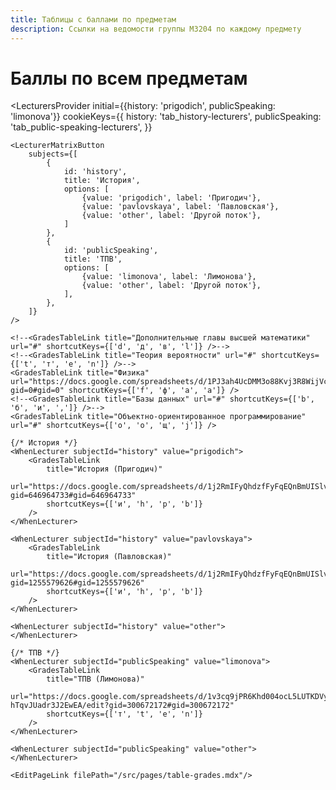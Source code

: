 ```yaml
---
title: Таблицы с баллами по предметам
description: Ссылки на ведомости группы M3204 по каждому предмету
---
```



<BackButton />

# Баллы по всем предметам

<LecturersProvider
    initial={{history: 'prigodich', publicSpeaking: 'limonova'}}
    cookieKeys={{
        history: 'tab_history-lecturers',
        publicSpeaking: 'tab_public-speaking-lecturers',
    }}
>

    <LecturerMatrixButton
        subjects={[
            {
                id: 'history',
                title: 'История',
                options: [
                    {value: 'prigodich', label: 'Пригодич'},
                    {value: 'pavlovskaya', label: 'Павловская'},
                    {value: 'other', label: 'Другой поток'},
                ]
            },
            {
                id: 'publicSpeaking',
                title: 'ТПВ',
                options: [
                    {value: 'limonova', label: 'Лимонова'},
                    {value: 'other', label: 'Другой поток'},
                ],
            },
        ]}
    />

    <!--<GradesTableLink title="Дополнительные главы высшей математики" url="#" shortcutKeys={['d', 'д', 'в', 'l']} />-->
    <!--<GradesTableLink title="Теория вероятности" url="#" shortcutKeys={['t', 'т', 'е', 'n']} />-->
    <GradesTableLink title="Физика" url="https://docs.google.com/spreadsheets/d/1PJ3ah4UcDMM3o88Kvj3R8WijVclNgDbUR5wQEAOKqck/edit?gid=0#gid=0" shortcutKeys={['f', 'ф', 'а', 'a']} />
    <!--<GradesTableLink title="Базы данных" url="#" shortcutKeys={['b', 'б', 'и', ',']} />-->
    <GradesTableLink title="Объектно-ориентированное программирование" url="#" shortcutKeys={['o', 'о', 'щ', 'j']} />

    {/* История */}
    <WhenLecturer subjectId="history" value="prigodich">
        <GradesTableLink
            title="История (Пригодич)"
            url="https://docs.google.com/spreadsheets/d/1j2RmIFyQhdzfFyFqEQnBmUISlvYN4bRKvQp1lO1oCxk/edit?gid=646964733#gid=646964733"
            shortcutKeys={['и', 'h', 'р', 'b']}
        />
    </WhenLecturer>

    <WhenLecturer subjectId="history" value="pavlovskaya">
        <GradesTableLink
            title="История (Павловская)"
            url="https://docs.google.com/spreadsheets/d/1j2RmIFyQhdzfFyFqEQnBmUISlvYN4bRKvQp1lO1oCxk/edit?gid=1255579626#gid=1255579626"
            shortcutKeys={['и', 'h', 'р', 'b']}
        />
    </WhenLecturer>

    <WhenLecturer subjectId="history" value="other">
    </WhenLecturer>

    {/* ТПВ */}
    <WhenLecturer subjectId="publicSpeaking" value="limonova">
        <GradesTableLink
            title="ТПВ (Лимонова)"
            url="https://docs.google.com/spreadsheets/d/1v3cq9jPR6Khd004ocL5LUTKDVy-hTqvJUadr3J2EwEA/edit?gid=300672172#gid=300672172"
            shortcutKeys={['т', 't', 'е', 'n']}
        />
    </WhenLecturer>

    <WhenLecturer subjectId="publicSpeaking" value="other">
    </WhenLecturer>

    <EditPageLink filePath="/src/pages/table-grades.mdx"/>
</LecturersProvider>
